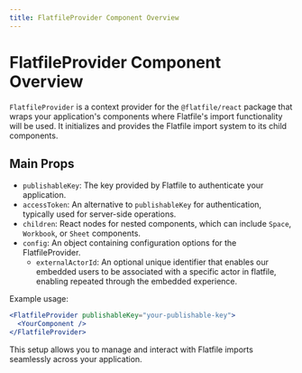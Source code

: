 ```yaml
---
title: FlatfileProvider Component Overview
---
```


# FlatfileProvider Component Overview

`FlatfileProvider` is a context provider for the `@flatfile/react` package that wraps your application's components where Flatfile's import functionality will be used. It initializes and provides the Flatfile import system to its child components.

## Main Props

- `publishableKey`: The key provided by Flatfile to authenticate your application.
- `accessToken`: An alternative to `publishableKey` for authentication, typically used for server-side operations.
- `children`: React nodes for nested components, which can include `Space`, `Workbook`, or `Sheet` components.
- `config`: An object containing configuration options for the FlatfileProvider.
  - `externalActorId`: An optional unique identifier that enables our embedded users to be associated with a specific actor in flatfile, enabling repeated through the embedded experience.

Example usage:

```jsx
<FlatfileProvider publishableKey="your-publishable-key">
  <YourComponent />
</FlatfileProvider>
```

This setup allows you to manage and interact with Flatfile imports seamlessly across your application.
